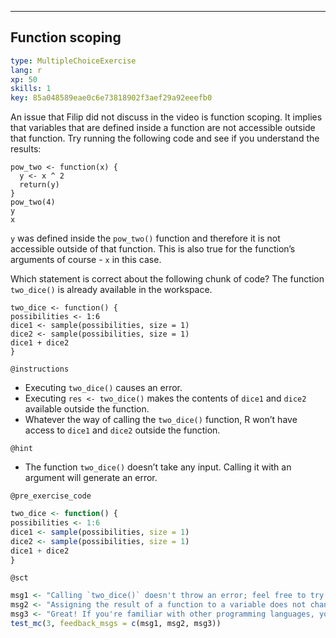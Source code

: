 ---

## Function scoping

```yaml
type: MultipleChoiceExercise 
lang: r 
xp: 50 
skills: 1 
key: 85a048589eae0c6e73818902f3aef29a92eeefb0
```

An issue that Filip did not discuss in the video is function scoping. It implies that variables that are defined inside a function are not accessible outside that function. Try running the following code and see if you understand the results:
  
```
pow_two <- function(x) {
  y <- x ^ 2
  return(y)
}
pow_two(4)
y
x
```

`y` was defined inside the `pow_two()` function and therefore it is not accessible outside of that function. This is also true for the function's arguments of course - `x` in this case.

Which statement is correct about the following chunk of code? The function `two_dice()` is already available in the workspace.

```
two_dice <- function() {
possibilities <- 1:6
dice1 <- sample(possibilities, size = 1)
dice2 <- sample(possibilities, size = 1)
dice1 + dice2
}
```

`@instructions`

- Executing `two_dice()` causes an error.
- Executing `res <- two_dice()` makes the contents of `dice1` and `dice2` available outside the function.
- Whatever the way of calling the `two_dice()` function, R won't have access to `dice1` and `dice2` outside the function.

`@hint`

- The function `two_dice()` doesn't take any input. Calling it with an argument will generate an error.

`@pre_exercise_code`

```r
two_dice <- function() {
possibilities <- 1:6
dice1 <- sample(possibilities, size = 1)
dice2 <- sample(possibilities, size = 1)
dice1 + dice2
}
```

`@sct`

```r
msg1 <- "Calling `two_dice()` doesn't throw an error; feel free to try it out in the console. Try again."
msg2 <- "Assigning the result of a function to a variable does not change anything about the scoping of the variables inside that function. Have another go at it."
msg3 <- "Great! If you're familiar with other programming languages, you might wonder whether R passes arguments <i>by value</i> or <i>by reference</i>. Find out in the next exercise!"
test_mc(3, feedback_msgs = c(msg1, msg2, msg3))
```
